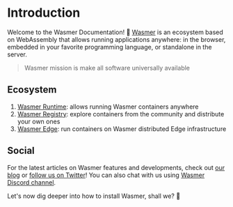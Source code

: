 # Introduction

Welcome to the Wasmer Documentation! 👋
[Wasmer](https://wasmer.io/) is an ecosystem based on WebAssembly that allows running applications anywhere: in the browser, embedded in your favorite programming language, or standalone in the server.

> Wasmer mission is make all software universally available

## Ecosystem

1. [Wasmer Runtime](/runtime): allows running Wasmer containers anywhere
2. [Wasmer Registry](/registry): explore containers from the community and distribute your own ones
3. [Wasmer Edge](/edge): run containers on Wasmer distributed Edge infrastructure

## Social

For the latest articles on Wasmer features and developments, check out [our blog](https://wasmer.io/posts/) or [follow us on Twitter](https://twitter.com/wasmerio)!
You can also chat with us using [Wasmer Discord channel](https://discord.com/invite/qBTfsNP7N8).

Let's now dig deeper into how to install Wasmer, shall we? 🙂
